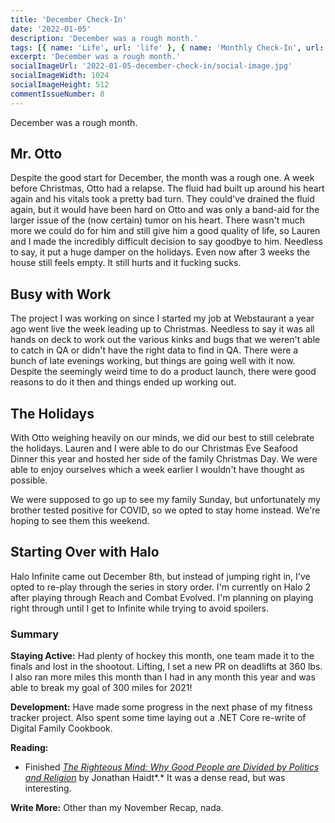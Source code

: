 ```yaml
---
title: 'December Check-In'
date: '2022-01-05'
description: 'December was a rough month.'
tags: [{ name: 'Life', url: 'life' }, { name: 'Monthly Check-In', url: 'monthly-check-in' }, { name: 'Pets', url: 'pets' }]
excerpt: 'December was a rough month.'
socialImageUrl: '2022-01-05-december-check-in/social-image.jpg'
socialImageWidth: 1024
socialImageHeight: 512
commentIssueNumber: 8
---
```


December was a rough month.

## Mr. Otto

Despite the good start for December, the month was a rough one. A week before Christmas, Otto had a relapse. The fluid had built up around his heart again and his vitals took a pretty bad turn. They could've drained the fluid again, but it would have been hard on Otto and was only a band-aid for the larger issue of the (now certain) tumor on his heart. There wasn't much more we could do for him and still give him a good quality of life, so Lauren and I made the incredibly difficult decision to say goodbye to him. Needless to say, it put a huge damper on the holidays. Even now after 3 weeks the house still feels empty. It still hurts and it fucking sucks.

<PostImage
    src="/images/posts/2022-01-05-december-check-in/otto.jpg"
    alt="Otto in the hallway smiling"
    width={1920}
    height={1280}
    centered
    shadowed={false}
/>

## Busy with Work

The project I was working on since I started my job at Webstaurant a year ago went live the week leading up to Christmas. Needless to say it was all hands on deck to work out the various kinks and bugs that we weren't able to catch in QA or didn't have the right data to find in QA. There were a bunch of late evenings working, but things are going well with it now. Despite the seemingly weird time to do a product launch, there were good reasons to do it then and things ended up working out.

## The Holidays

With Otto weighing heavily on our minds, we did our best to still celebrate the holidays. Lauren and I were able to do our Christmas Eve Seafood Dinner this year and hosted her side of the family Christmas Day. We were able to enjoy ourselves which a week earlier I wouldn't have thought as possible.

We were supposed to go up to see my family Sunday, but unfortunately my brother tested positive for COVID, so we opted to stay home instead. We're hoping to see them this weekend.

## Starting Over with Halo

Halo Infinite came out December 8th, but instead of jumping right in, I've opted to re-play through the series in story order. I'm currently on Halo 2 after playing through Reach and Combat Evolved. I'm planning on playing right through until I get to Infinite while trying to avoid spoilers.

### Summary

**Staying Active:** Had plenty of hockey this month, one team made it to the finals and lost in the shootout. Lifting, I set a new PR on deadlifts at 360 lbs. I also ran more miles this month than I had in any month this year and was able to break my goal of 300 miles for 2021!

**Development:** Have made some progress in the next phase of my fitness tracker project. Also spent some time laying out a .NET Core re-write of Digital Family Cookbook.

**Reading:**

-   Finished _[The Righteous Mind: Why Good People are Divided by Politics and Religion](https://bookshop.org/books/the-righteous-mind-why-good-people-are-divided-by-politics-and-religion-9798200560639/9780307455772)_ by Jonathan Haidt*.* It was a dense read, but was interesting.

**Write More:** Other than my November Recap, nada.
